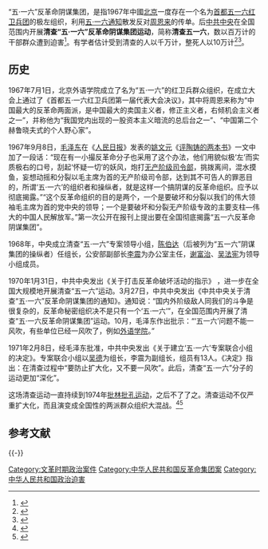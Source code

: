 “五·一六”反革命阴谋集团，是指1967年中國[[北京|北京]]一度存在一个名为[[首都五一六红卫兵团|首都五一六红卫兵团]]的极左组织，利用[[五·一六通知|五·一六通知]]散发反对[[周恩来|周恩来]]的传单。后[[中共中央|中共中央]]在全国范围内开展'''清查“五·一六”反革命阴谋集团运动'''，简称'''清查五一六'''，数以百万计的干部群众遭到迫害<ref>{{Cite web|title=中国共产党大事记·1970年|url=http://cpc.people.com.cn/GB/64162/64164/4416088.html|work=[[人民网|人民网]]|language=zh|archive-url=https://web.archive.org/web/20210121003546/http://cpc.people.com.cn/GB/64162/64164/4416088.html|archive-date=2021-01-21|dead-url=no}}</ref>。有学者估计受到清查的人以千万计，整死人以10万计<ref>{{Cite book|chapter=第16章|url=https://books.google.com/books?id=4d4qDwAAQBAJ&pg=PT425&lpg=PT425|publisher=天地图书|date=2017-07-04|language=zh|first=|last=杨继绳|title=天地翻覆: 中国文化大革命历史|authorlink=楊繼繩|location=香港|}}</ref><ref>{{Cite web|title=清查“五一六”之谜（胡平）|url=https://www.rfa.org/mandarin/pinglun/huping/hp-02132017121431.html|date=2017-02-13|work=[[自由亚洲电台|自由亚洲电台]]|language=zh|archive-url=https://web.archive.org/web/20201001165245/https://www.rfa.org/mandarin/pinglun/huping/hp-02132017121431.html/|archive-date=2020-10-01|dead-url=no|quote=杨继绳先生在其新著《天地翻覆——中国文化大革命史》一书里指出：“文革中整人时间最长、受害者最多的运动是清查'五一六'运动。这个运动发端于1967年8月，高潮是1970年和1971年，1972年基本停止，直到1976年才不了了之。受到清查的人以千万计，整死人以10万计。”}}</ref>。

== 历史 ==
1967年7月1日，北京外语学院成立了名为“五·一六”的红卫兵群众组织，在成立大会上通过了《首都五·一六红卫兵团第一届代表大会决议》，其中将周恩来称为“中国最大的反革命两面派，是中国最大的卖国主义者，修正主义者，右倾机会主义者之一”，并称他为“我国党内出现的一股资本主义暗流的总后台之一”、“中国第二个赫鲁晓夫式的个人野心家”。

1967年9月8日，[[毛泽东|毛泽东]]在《[[人民日报|人民日报]]》发表的[[姚文元|姚文元]]《[[评陶铸的两本书|评陶铸的两本书]]》一文中加了一段话：“现在有一小撮反革命分子也采用了这个办法，他们用貌似极‘左’而实质极右的口号，刮起‘怀疑一切’的妖风，炮打[[无产阶级司令部|无产阶级司令部]]，挑拨离间，混水摸鱼，妄想动摇和分裂以毛主席为首的无产阶级司令部，达到其不可告人的罪恶目的，所谓‘五·一六’的组织者和操纵者，就是这样一个搞阴谋的反革命组织。应予以彻底揭露。”“这个反革命组织的目的是两个，一个是要破坏和分裂以我们的伟大领袖毛主席为首的党中央的领导；一个是要破坏和分裂无产阶级专政的主要支柱―伟大的中国人民解放军。”第一次公开在报刊上提出要在全国彻底揭露“五一六反革命阴谋集团”。

1968年，中央成立清查“五·一六”专案领导小组，[[陈伯达|陈伯达]]（后被列为“五一六”阴谋集团的操纵者）任组长，公安部副部长[[李震_(官员)|李震]]为办公室主任，[[谢富治|谢富治]]、[[吴法宪|吴法宪]]为领导小组成员。

1970年1月31日，中共中央发出《关于打击反革命破坏活动的指示》 ，进一步在全国大规模地开展清查“五一六”运动。3月27日，中共中央发出《中共中央关于清查“五·一六”反革命阴谋集团的通知》。通知说：“国内外阶级敌人同我们的斗争是很复杂的，反革命秘密组织决不是只有一个‘五·一六’”，在全国范围内开展了清查“五·一六反革命阴谋集团”运动。10月，毛泽东作出批示：“‘五一六’问题不能一风吹，有些单位已经一风吹了，例如[[北京外语学院|外语学院]]。”

1971年2月8日，经毛泽东批准，中共中央发出《关于建立‘五·一六’专案联合小组的决定》。专案联合小组以[[吴德|吴德]]为组长，李震为副组长，组员有13人。《决定》指出：在清查过程中“要防止扩大化，又不要一风吹”。此后，清查“五·一六”分子的运动更加“深化”。

这场清查运动一直持续到1974年[[批林批孔运动|批林批孔运动]]，之后不了了之。清查运动不仅严重扩大化，而且演变成全国性的两派群众组织大混战。<ref>{{Cite web |url= http://www.21ccom.net/plus/view.php?aid=28575 |title= 清查“五一六反革命集团”运动内幕 |author= 许人俊 |date=2011-01-21 |publisher= 中国共产党新闻网 |language= zh-hans|archiveurl=https://web.archive.org/web/20160306120246/http://21ccom.net/plus/view.php?aid=28575|archivedate=2016-03-06|deadurl=yes}}</ref><ref>{{Cite journal| issn = 1003-1170| issue = 10| pages = 55–61| last = 李晓航| title = “首都五·一六红卫兵团”始末| journal = 炎黄春秋| accessdate =| date = 2003| url = }}</ref>

== 参考文献 ==
{{Reflist}}

{{-}}
{{文革编年史}}

[[Category:文革时期政治案件|Category:文革时期政治案件]]
[[Category:中华人民共和国反革命集团案|Category:中华人民共和国反革命集团案]]
[[Category:中华人民共和国政治迫害|Category:中华人民共和国政治迫害]]